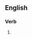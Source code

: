 ==English==

===Verb===
{{head|en|present participle}}

# {{present participle of|criminalize|lang=en|nocat=1}}